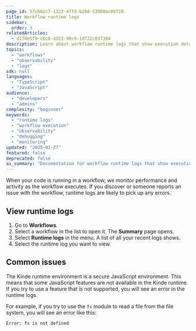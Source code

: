 ```yaml
---
page_id: 57c602c7-1323-47fd-b268-53900ac89728
title: Workflow runtime logs
sidebar:
  order: 3
relatedArticles:
  - d170e5f0-c6c0-4323-90c9-1d722c837384
description: Learn about workflow runtime logs that show execution details and performance metrics when workflows are triggered and run in Kinde, including error and debugging information.
topics:
  - "workflows"
  - "observability"
  - "logs"
sdk: null
languages:
  - "TypeScript"
  - "JavaScript"
audience:
  - "developers"
  - "admins"
complexity: "beginner"
keywords:
  - "runtime logs"
  - "workflow execution"
  - "observability"
  - "debugging"
  - "monitoring"
updated: "2025-01-27"
featured: false
deprecated: false
ai_summary: "Documentation for workflow runtime logs that show execution details and performance metrics when workflows are triggered and run."
---
```


When your code is running in a workflow, we monitor performance and activity as the workflow executes. If you discover or someone reports an issue with the workflow, runtime logs are likely to pick up any errors.

## View runtime logs

1. Go to **Workflows**.
2. Select a workflow in the list to open it. The **Summary** page opens.
3. Select **Runtime logs** in the menu. A list of all your recent logs shows.
4. Select the runtime log you want to view.

## Common issues

The Kinde runtime environment is a secure JavaScript environment. This means that some JavaScript features are not available in the Kinde runtime. If you try to use a feature that is not supported, you will see an error in the runtime logs.

For example, if you try to use the `fs` module to read a file from the file system, you will see an error like this:

```
Error: fs is not defined
```
